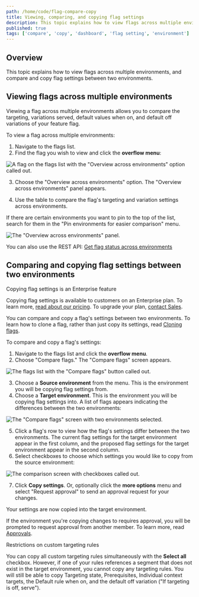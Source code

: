 ```yaml
---
path: /home/code/flag-compare-copy
title: Viewing, comparing, and copying flag settings
description: This topic explains how to view flags across multiple environments, and compare and copy flag settings between two environments.
published: true
tags: ['compare', 'copy', 'dashboard', 'flag setting', 'environment']
---
```


## Overview

This topic explains how to view flags across multiple environments, and compare and copy flag settings between two environments.

## Viewing flags across multiple environments

Viewing a flag across multiple environments allows you to compare the targeting, variations served, default values when on, and default off variations of your feature flag.

To view a flag across multiple environments:

1. Navigate to the flags list.
2. Find the flag you wish to view and click the **overflow menu**:

![A flag on the flags list with the "Overview across environments" option called out.](flag-overview-across-environments.png)

3. Choose the "Overview across environments" option. The "Overview across environments" panel appears.

4. Use the table to compare the flag's targeting and variation settings across environments.

If there are certain environments you want to pin to the top of the list, search for them in the "Pin environments for easier comparison" menu.

![The "Overview across environments" panel.](overview-across-environments.png)

<LearnMore>

You can also use the REST API: [Get flag status across environments](https://apidocs.launchdarkly.com/tag/Feature-flags/#operation/getFeatureFlagStatusAcrossEnvironments)

</LearnMore>

## Comparing and copying flag settings between two environments

<Callout intent="primary">
<CalloutTitle>Copying flag settings is an Enterprise feature</CalloutTitle>
<CalloutDescription>

Copying flag settings is available to customers on an Enterprise plan. To learn more, [read about our pricing](https://launchdarkly.com/pricing/). To upgrade your plan, [contact Sales](https://launchdarkly.com/contact-sales/).

</CalloutDescription>
</Callout>

You can compare and copy a flag's settings between two environments. To learn how to clone a flag, rather than just copy its settings, read [Cloning flags](/home/flags/feature-flags#cloning-flags).

To compare and copy a flag's settings:

1. Navigate to the flags list and click the **overflow menu**.
2. Choose "Compare flags." The "Compare flags" screen appears.

![The flags list with the "Compare flags" button called out.](flag-compare-callout.png)

3. Choose a **Source environment** from the menu. This is the environment you will be copying flag settings from.
4. Choose a **Target environment**. This is the environment you will be copying flag settings into. A list of flags appears indicating the differences between the two environments:

![The "Compare flags" screen with two environments selected.](flag-comparing-two-environments.png)


5. Click a flag's row to view how the flag's settings differ between the two environments. The current flag settings for the target environment appear in the first column, and the proposed flag settings for the target environment appear in the second column.
6. Select checkboxes to choose which settings you would like to copy from the source environment:

![The comparison screen with checkboxes called out.](flag-copy-options-callout.png)

7. Click **Copy settings**. Or, optionally click the **more options** menu and select "Request approval" to send an approval request for your changes.

Your settings are now copied into the target environment.

If the environment you're copying changes to requires approval, you will be prompted to request approval from another member. To learn more, read [Approvals](/home/feature-workflows/approvals).

<Callout intent="alert">
<CalloutTitle>Restrictions on custom targeting rules</CalloutTitle>
<CalloutDescription>

You can copy all custom targeting rules simultaneously with the **Select all** checkbox. However, if one of your rules references a segment that does not exist in the target environment, you cannot copy any targeting rules. You will still be able to copy Targeting state, Prerequisites, Individual context targets, the Default rule when on, and the default off variation ("If targeting is off, serve").

</CalloutDescription>
</Callout>
